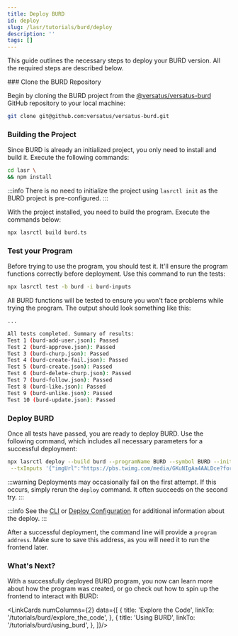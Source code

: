 ```yaml
---
title: Deploy BURD
id: deploy
slug: /lasr/tutorials/burd/deploy
description: ''
tags: []
---
```



This guide outlines the necessary steps to deploy your BURD version. All the required steps are described below.

<Steps>
### Clone the BURD Repository

Begin by cloning the BURD project from the [@versatus/versatus-burd](https://github.com/versatus/versatus-burd) GitHub repository to your local machine:

```sh copy
git clone git@github.com:versatus/versatus-burd.git
```

### Building the Project

Since BURD is already an initialized project, you only need to install and build it. Execute the following commands:

```sh copy
cd lasr \
&& npm install
```

:::info
There is no need to initialize the project using `lasrctl init` as the BURD project is pre-configured.
:::

With the project installed, you need to build the program. Execute the commands below:

```sh copy
npx lasrctl build burd.ts
```

### Test your Program

Before trying to use the program, you should test it. It'll ensure the program functions correctly before deployment. Use this command to run the tests:

```sh copy
npx lasrctl test -b burd -i burd-inputs
```

All BURD functions will be tested to ensure you won't face problems while trying the program. The output should look something like this:

```sh copy
...

All tests completed. Summary of results:
Test 1 (burd-add-user.json): Passed
Test 2 (burd-approve.json): Passed
Test 3 (burd-churp.json): Passed
Test 4 (burd-create-fail.json): Passed
Test 5 (burd-create.json): Passed
Test 6 (burd-delete-churp.json): Passed
Test 7 (burd-follow.json): Passed
Test 8 (burd-like.json): Passed
Test 9 (burd-unlike.json): Passed
Test 10 (burd-update.json): Passed
```

### Deploy BURD

Once all tests have passed, you are ready to deploy BURD. Use the following command, which includes all necessary parameters for a successful deployment:

```sh copy
npx lasrctl deploy --build burd --programName BURD --symbol BURD --initializedSupply 100 --totalSupply 100 \
 --txInputs '{"imgUrl":"https://pbs.twimg.com/media/GKuNIgAa4AALDce?format=jpg&name=medium","collection":"burd"}'
```

:::warning
 Deployments may occasionally fail on the first attempt. If this occurs, simply rerun the `deploy` command. It often succeeds on the second try.
:::

:::info
 See the [CLI](/lasr/lasr_guides/cli) or [Deploy Configuration](/lasr/lasr_guides/deploy_configuration) for additional information about the deploy.
:::

After a successful deployment, the command line will provide a `program address`. Make sure to save this address, as you will need it to run the frontend later.

</Steps>

### What's Next?

With a successfully deployed BURD program, you now can learn more about how the program was created, or go check out how to spin up the frontend to interact with BURD:

<LinkCards numColumns={2} data={[
  { 
    title: 'Explore the Code',
    linkTo: '/tutorials/burd/explore_the_code',
  },
  { 
    title: 'Using BURD',
    linkTo: '/tutorials/burd/using_burd',
  },
]}/>

